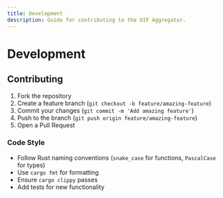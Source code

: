 ```yaml
---
title: Development
description: Guide for contributing to the OIF Aggregator.
---
```


# Development

## Contributing

1. Fork the repository
2. Create a feature branch (`git checkout -b feature/amazing-feature`)
3. Commit your changes (`git commit -m 'Add amazing feature'`)
4. Push to the branch (`git push origin feature/amazing-feature`)
5. Open a Pull Request

### Code Style

- Follow Rust naming conventions (`snake_case` for functions, `PascalCase` for types)
- Use `cargo fmt` for formatting
- Ensure `cargo clippy` passes
- Add tests for new functionality